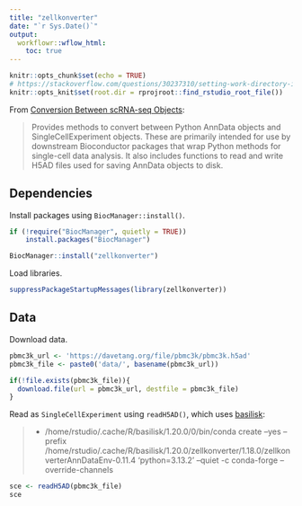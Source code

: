 ```yaml
---
title: "zellkonverter"
date: "`r Sys.Date()`"
output:
  workflowr::wflow_html:
    toc: true
---
```


```r
knitr::opts_chunk$set(echo = TRUE)
# https://stackoverflow.com/questions/30237310/setting-work-directory-in-knitr-using-opts-chunksetroot-dir-doesnt-wor
knitr::opts_knit$set(root.dir = rprojroot::find_rstudio_root_file())
```

From [Conversion Between scRNA-seq Objects](https://www.bioconductor.org/packages/release/bioc/html/zellkonverter.html):

> Provides methods to convert between Python AnnData objects and SingleCellExperiment objects. These are primarily intended for use by downstream Bioconductor packages that wrap Python methods for single-cell data analysis. It also includes functions to read and write H5AD files used for saving AnnData objects to disk.

## Dependencies

Install packages using `BiocManager::install()`.

```r
if (!require("BiocManager", quietly = TRUE))
    install.packages("BiocManager")

BiocManager::install("zellkonverter")
```

Load libraries.

```r
suppressPackageStartupMessages(library(zellkonverter))
```

## Data

Download data.

```r
pbmc3k_url <- 'https://davetang.org/file/pbmc3k/pbmc3k.h5ad'
pbmc3k_file <- paste0('data/', basename(pbmc3k_url))

if(!file.exists(pbmc3k_file)){
  download.file(url = pbmc3k_url, destfile = pbmc3k_file)
}
```

Read as `SingleCellExperiment` using `readH5AD()`, which uses [basilisk](https://www.bioconductor.org/packages/release/bioc/html/basilisk.html):

> + /home/rstudio/.cache/R/basilisk/1.20.0/0/bin/conda create --yes --prefix /home/rstudio/.cache/R/basilisk/1.20.0/zellkonverter/1.18.0/zellkonverterAnnDataEnv-0.11.4 'python=3.13.2' --quiet -c conda-forge --override-channels

```r
sce <- readH5AD(pbmc3k_file)
sce
```
